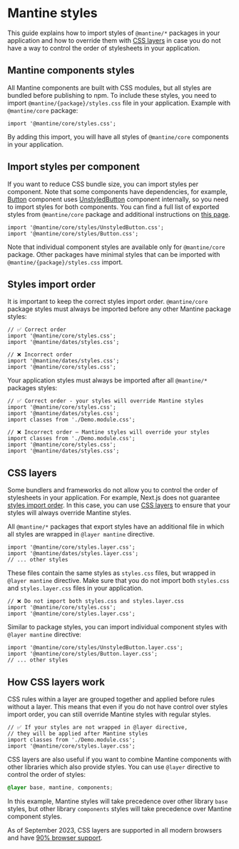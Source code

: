 

# Mantine styles

This guide explains how to import styles of `@mantine/*` packages in your application
and how to override them with [CSS layers](https://developer.mozilla.org/en-US/docs/Web/CSS/@layer)
in case you do not have a way to control the order of stylesheets in your application.

## Mantine components styles

All Mantine components are built with CSS modules, but all styles are bundled before publishing to npm.
To include these styles, you need to import `@mantine/{package}/styles.css` file in your application.
Example with `@mantine/core` package:

```tsx
import '@mantine/core/styles.css';
```

By adding this import, you will have all styles of `@mantine/core` components in your application.

## Import styles per component

If you want to reduce CSS bundle size, you can import styles per component. Note that some components
have dependencies, for example, [Button](/core/button) component uses [UnstyledButton](/core/unstyled-button)
component internally, so you need to import styles for both components. You can find a full list of
exported styles from `@mantine/core` package and additional instructions on [this page](/styles/css-files-list).

```tsx
import '@mantine/core/styles/UnstyledButton.css';
import '@mantine/core/styles/Button.css';
```

Note that individual component styles are available only for `@mantine/core` package.
Other packages have minimal styles that can be imported with `@mantine/{package}/styles.css` import.

## Styles import order

It is important to keep the correct styles import order. `@mantine/core` package
styles must always be imported before any other Mantine package styles:

```tsx
// ✅ Correct order
import '@mantine/core/styles.css';
import '@mantine/dates/styles.css';

// ❌ Incorrect order
import '@mantine/dates/styles.css';
import '@mantine/core/styles.css';
```

Your application styles must always be imported after all `@mantine/*` packages styles:

```tsx
// ✅ Correct order - your styles will override Mantine styles
import '@mantine/core/styles.css';
import '@mantine/dates/styles.css';
import classes from './Demo.module.css';

// ❌ Incorrect order – Mantine styles will override your styles
import classes from './Demo.module.css';
import '@mantine/core/styles.css';
import '@mantine/dates/styles.css';
```

## CSS layers

Some bundlers and frameworks do not allow you to control the order of stylesheets in your application.
For example, Next.js does not guarantee [styles import order](https://github.com/vercel/next.js/issues/16630).
In this case, you can use [CSS layers](https://developer.mozilla.org/en-US/docs/Web/CSS/@layer) to ensure
that your styles will always override Mantine styles.

All `@mantine/*` packages that export styles have an additional file in which all styles are wrapped in
`@layer mantine` directive.

```tsx
import '@mantine/core/styles.layer.css';
import '@mantine/dates/styles.layer.css';
// ... other styles
```

These files contain the same styles as `styles.css` files, but wrapped in `@layer mantine` directive.
Make sure that you do not import both `styles.css` and `styles.layer.css` files in your application.

```tsx
// ❌ Do not import both styles.css and styles.layer.css
import '@mantine/core/styles.css';
import '@mantine/core/styles.layer.css';
```

Similar to package styles, you can import individual component styles with `@layer mantine` directive:

```tsx
import '@mantine/core/styles/UnstyledButton.layer.css';
import '@mantine/core/styles/Button.layer.css';
// ... other styles
```

## How CSS layers work

CSS rules within a layer are grouped together and applied before rules without a layer. This means that
even if you do not have control over styles import order, you can still override Mantine styles with
regular styles.

```tsx
// ✅ If your styles are not wrapped in @layer directive,
// they will be applied after Mantine styles
import classes from './Demo.module.css';
import '@mantine/core/styles.layer.css';
```

CSS layers are also useful if you want to combine Mantine components with other libraries which also
provide styles. You can use `@layer` directive to control the order of styles:

```scss
@layer base, mantine, components;
```

In this example, Mantine styles will take precedence over other library `base` styles, but other library
`components` styles will take precedence over Mantine component styles.

As of September 2023, CSS layers are supported in all modern browsers and have [90% browser support](https://caniuse.com/css-cascade-layers).
